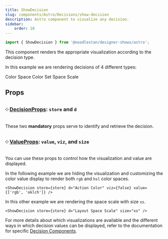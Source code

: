 ```yaml
---
title: ShowDecision
slug: components/Astro/Decisions/show-decision
description: Astro component to visualize any decision.
sidebar:
    order: 10
---
```





```ts
import { ShowDecision } from '@noodlestan/designer-shows/astro';
```

This component renders the appropriate visualization according to the decision type.

In this example we are rendering decisions of 4 different types:

<CardGrid>
    <FlexStack>
        <label>Color</label>
        <ShowDecision store={store} d="Action Color" size="m" />
    </FlexStack>
    <FlexStack>
        <label>Space</label>
        <ShowDecision store={store} d="Space Unit" size="m" />
    </FlexStack>
    <FlexStack>
        <label>Color Set</label>
        <ShowDecision store={store} d="Heat Map Color Set" size="s" />
    </FlexStack>
    <FlexStack>
        <label>Space Scale</label>
        <ShowDecision store={store} d="Layout Space Scale" size="s" />
    </FlexStack>
</CardGrid>

## Props

### ༶ [DecisionProps](/components/Astro/Props): `store` and `d`

These two **mandatory** props serve to identify and retrieve the decision.

### ༶ [ValueProps](/components/Astro/Props#valueprops): `value`, `viz`, and `size`

You can use these props to control how the visualization and value are displayed.

In the following example we are hiding the visualization and customizing
the color value display to render both `rgb` and `hsl` color spaces.

```mdx
<ShowDecision store={store} d="Action Color" viz={false} value={['rgb', 'oklch']} />
```

<CardGrid>
    <ShowDecision store={store} d="Action Color" viz={false} value={['rgb', 'oklch']} />
</CardGrid>

In this other example we are rendering the space scale with size `xs`.

```mdx
<ShowDecision store={store} d="Layout Space Scale" size="xs" />
```

<CardGrid>
    <ShowDecision store={store} d="Layout Space Scale" size="xs" />
</CardGrid>

For more details about which visualizations are available and
the different ways in which decision values can be displayed,
refer to the documentation for specific [Decision Components](/components/Astro/#decisions).
